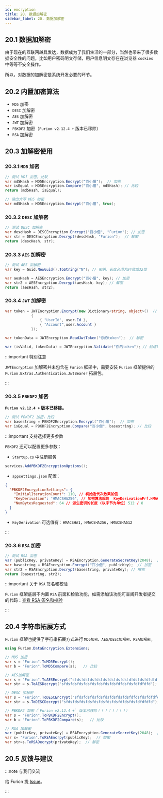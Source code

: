 ```yaml
---
id: encryption
title: 20. 数据加解密
sidebar_label: 20. 数据加解密
---
```


## 20.1 数据加解密

由于现在的互联网越具发达，数据成为了我们生活的一部分，当然也带来了很多数据安全性的问题，比如用户密码明文存储，用户信息明文存在在浏览器 `cookies` 中等等不安全操作。

所以，对数据的加解密是系统开发必要的环节。

## 20.2 内置加密算法

- `MD5` 加密
- `DESC` 加解密
- `AES` 加解密
- `JWT` 加解密
- `PBKDF2` 加密（`Furion v2.12.4 +` 版本已移除）
- `RSA` 加解密

## 20.3 加解密使用

### 20.3.1 `MD5` 加密

```cs
// 测试 MD5 加密，比较
var md5Hash = MD5Encryption.Encrypt("百小僧");  // 加密
var isEqual = MD5Encryption.Compare("百小僧", md5Hash); // 比较
return (md5Hash, isEqual);

// 输出大写 MD5 加密
var md5Hash = MD5Encryption.Encrypt("百小僧", true);
```

### 20.3.2 `DESC` 加解密

```cs
// 测试 DESC 加解密
var descHash = DESCEncryption.Encrypt("百小僧", "Furion"); // 加密
var str = DESCEncryption.Decrypt(descHash, "Furion");  // 解密
return (descHash, str);
```

### 20.3.3 `AES` 加解密

```cs
// 测试 AES 加解密
var key = Guid.NewGuid().ToString("N"); // 密钥，长度必须为24位或32位

var aesHash = AESEncryption.Encrypt("百小僧", key); // 加密
var str2 = AESEncryption.Decrypt(aesHash, key); // 解密
return (aesHash, str2);
```

### 20.3.4 `JWT` 加解密

```cs
var token = JWTEncryption.Encrypt(new Dictionary<string, object>()  // 加密
            {
                { "UserId", user.Id },
                { "Account",user.Account }
            });

var tokenData = JWTEncryption.ReadJwtToken("你的token");  // 解密

var (isValid, tokenData) = JWTEncryption.Validate("你的token"); // 验证token有效期
```

:::important 特别注意

`JWTEncryption` 加解密并未包含在 `Furion` 框架中，需要安装 `Furion` 框架提供的 `Furion.Extras.Authentication.JwtBearer` 拓展包。

:::

### 20.3.5 `PBKDF2` 加密

**`Furion v2.12.4 +` 版本已移除。**

```cs
// 测试 PBKDF2 加密，比较
var basestring = PBKDF2Encryption.Encrypt("百小僧");  // 加密
var isEqual = PBKDF2Encryption.Compare("百小僧", basestring); // 比较
```

:::important 支持选择更多参数

`PBKDF2` 还可以配置更多参数：

- `Startup.cs` 中注册服务

```cs
services.AddPBKDF2EncryptionOptions();
```

- `appsettings.json` 配置：

```json
{
  "PBKDF2EncryptionSettings": {
    "InitialIterationCount": 110, // 初始迭代次数累加值
    "KeyDerivation": "HMACSHA256", // 加密算法规则  KeyDerivationPrf.HMACSHA256
    "NumBytesRequested": 64 // 派生密钥的长度 (以字节为单位) 512 / 8
  }
}
```

- `KeyDerivation` 可选值有：`HMACSHA1`，`HMACSHA256`，`HMACSHA512`

:::

### 20.3.6 `RSA` 加密

```cs
// 测试 RSA 加密
var (publicKey, privateKey) = RSAEncryption.GenerateSecretKey(2048);  //生成 RSA 秘钥 秘钥大小必须为 2048 到 16384，并且是 8 的倍数
var basestring = RSAEncryption.Encrypt("百小僧", publicKey);  // 加密
var str2 = RSAEncryption.Decrypt(basestring, privateKey); // 解密
return (basestring, str2);
```

:::important 关于 `RSA` 签名和校验

`Furion` 框架底层不内置 `RSA` 前面和检验功能，如需添加该功能可查阅开发者提交的代码：[查看 RSA 签名和校验](https://gitee.com/dotnetchina/Furion/pulls/349)

:::

## 20.4 字符串拓展方式

`Furion` 框架也提供了字符串拓展方式进行 `MD5加密、AES/DESC加解密、RSA加解密`。

```cs
using Furion.DataEncryption.Extensions;

// MD5 加密
var s = "Furion".ToMD5Encrypt();
var b = "Furion".ToMD5Compare(s);   // 比较

// AES加解密
var s = "Furion".ToAESEncrypt("sfdsfdsfdsfdsfdsfdsfdsfdsfdfdsfdsfdfdfdfd");
var str = s.ToAESDecrypt("sfdsfdsfdsfdsfdsfdsfdsfdsfdfdsfdsfdfdfdfd");

// DESC 加解密
var s = "Furion".ToDESCEncrypt("sfdsfdsfdsfdsfdsfdsfdsfdsfdfdsfdsfdfdfdfd");
var str = s.ToDESCDecrypt("sfdsfdsfdsfdsfdsfdsfdsfdsfdfdsfdsfdfdfdfd");

// PBKDF2 加密（`Furion v2.12.4 +` 版本已移除！！！！！！！！）
var s = "Furion".ToPBKDF2Encrypt();
var b = "Furion".ToPBKDF2Compare(s);   // 比较

// RSA 加解密
var (publicKey, privateKey) = RSAEncryption.GenerateSecretKey(2048);  //生成 RSA 秘钥 秘钥大小必须为 2048 到 16384，并且是 8 的倍数
var s= "Furion".ToRSAEncrpyt(publicKey);  // 加密
var str=s.ToRSADecrypt(privateKey);  // 解密
```

## 20.5 反馈与建议

:::note 与我们交流

给 Furion 提 [Issue](https://gitee.com/dotnetchina/Furion/issues/new?issue)。

:::
